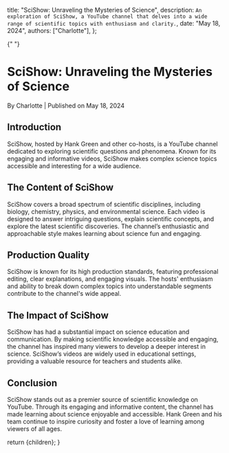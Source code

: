 
  title: "SciShow: Unraveling the Mysteries of Science",
  description: `An exploration of SciShow, a YouTube channel that delves into a wide range of scientific topics with enthusiasm and clarity.`,
  date: "May 18, 2024",
  authors: ["Charlotte"],
};

{" "}

<h1>SciShow: Unraveling the Mysteries of Science</h1>
<div className="text-sm text-gray-500 dark:text-gray-400">
  By Charlotte | Published on May 18, 2024
</div>
<section id="introduction">
  <h2>Introduction</h2>
  <span>
    SciShow, hosted by Hank Green and other co-hosts, is a YouTube channel
    dedicated to exploring scientific questions and phenomena. Known for its
    engaging and informative videos, SciShow makes complex science topics
    accessible and interesting for a wide audience.
  </span>
</section>
<section id="the-content-of-scishow">
  <h2>The Content of SciShow</h2>
  <span>
    SciShow covers a broad spectrum of scientific disciplines, including
    biology, chemistry, physics, and environmental science. Each video is
    designed to answer intriguing questions, explain scientific concepts, and
    explore the latest scientific discoveries. The channel’s enthusiastic and
    approachable style makes learning about science fun and engaging.
  </span>
</section>
<section id="production-quality">
  <h2>Production Quality</h2>
  <span>
    SciShow is known for its high production standards, featuring professional
    editing, clear explanations, and engaging visuals. The hosts' enthusiasm and
    ability to break down complex topics into understandable segments contribute
    to the channel's wide appeal.
  </span>
</section>
<section id="the-impact-of-scishow">
  <h2>The Impact of SciShow</h2>
  <span>
    SciShow has had a substantial impact on science education and communication.
    By making scientific knowledge accessible and engaging, the channel has
    inspired many viewers to develop a deeper interest in science. SciShow’s
    videos are widely used in educational settings, providing a valuable
    resource for teachers and students alike.
  </span>
</section>
<section id="conclusion">
  <h2>Conclusion</h2>
  <span>
    SciShow stands out as a premier source of scientific knowledge on YouTube.
    Through its engaging and informative content, the channel has made learning
    about science enjoyable and accessible. Hank Green and his team continue to
    inspire curiosity and foster a love of learning among viewers of all ages.
  </span>
</section>

  return <MdxLayout>{children}</MdxLayout>;
}
